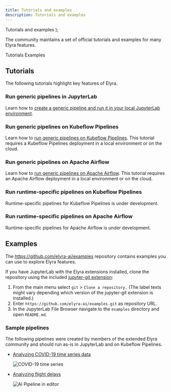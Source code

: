 ```yaml
---
title: Tutorials and examples
description: Tutorials and examples
---
```


  <span>
    Tutorials and examples
  </span>
);

<PageDescription>

The community maintains a set of official tutorials and examples for many Elyra features.

</PageDescription>


<AnchorLinks>
  <AnchorLink>Tutorials</AnchorLink>
  <AnchorLink>Examples</AnchorLink>
</AnchorLinks>

## Tutorials

The following tutorials highlight key features of Elyra.

### Run generic pipelines in JupyterLab

Learn how to [create a generic pipeline and run it in your local JupyterLab environment](https://github.com/elyra-ai/examples/tree/main/pipelines/introduction-to-generic-pipelines).

### Run generic pipelines on Kubeflow Pipelines

Learn how to [run generic pipelines on Kubeflow Pipelines](https://github.com/elyra-ai/examples/tree/main/pipelines/run-generic-pipelines-on-kubeflow-pipelines). This tutorial requires a Kubeflow Pipelines deployment in a local environment or on the cloud.

### Run generic pipelines on Apache Airflow

Learn how to [run generic pipelines on Apache Airflow](https://github.com/elyra-ai/examples/tree/main/pipelines/run-generic-pipelines-on-apache-airflow). This tutorial requires an Apache Airflow deployment in a local environment or on the cloud.

### Run runtime-specific pipelines on Kubeflow Pipelines

<InlineNotification>

Runtime-specific pipelines for Kubeflow Pipelines is under development.

</InlineNotification>

### Run runtime-specific pipelines on Apache Airflow

<InlineNotification>

Runtime-specific pipelines for Apache Airflow is under development.

</InlineNotification>

## Examples

The https://github.com/elyra-ai/examples repository contains examples you can use to explore Elyra features.

If you have JupyterLab with the Elyra extensions installed, clone the repository using the included [jupyter-git extension](https://github.com/jupyterlab/jupyterlab-git):

1. From the main menu select ```git``` > ```Clone a repository.``` (The label texts might vary depending which version of the jupyter-git extension is installed.)
2. Enter ```https://github.com/elyra-ai/examples.git``` as repository URL.
3. In the JupyterLab File Browser navigate to the ```examples``` directory and open ```README.md```.


### Sample pipelines

The following pipelines were created by members of the extended Elyra community and should run as-is in JupyterLab and on Kubeflow Pipelines.

- [Analyzing COVID-19 time series data](https://github.com/CODAIT/covid-notebooks)
    <Row>
    <Column colMd={7} colLg={7} >

    ![COVID-19 time series](../images/ai/kfp-experiment.png)

    </Column>
    </Row>

- [Analyzing flight delays](https://github.com/CODAIT/flight-delay-notebooks)
    <Row>
    <Column colMd={7} colLg={7} >

    ![AI Pipeline in editor](../images/ai/run-notebook-as-pipeline.gif)

    </Column>
    </Row>

